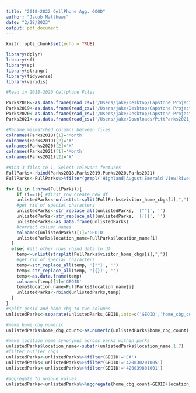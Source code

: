 ```yaml
---
title: "2018-2022 CellPhone Agg. GOOD"
author: "Jacob Matthews"
date: "2/28/2023"
output: pdf_document
---
```


```r
knitr::opts_chunk$set(echo = TRUE)
```

```r
library(dplyr)
library(sf)
library(sp)
library(stringr)
library(tidyverse)
library(viridis)

#Read in 2018-2020 Cellphone Files

Parks2018<-as.data.frame(read_csv('/Users/jake/Desktop/Capstone Project Files/PittParks2018_aggregate.csv'))
Parks2019<-as.data.frame(read_csv('/Users/jake/Desktop/Capstone Project Files/PittParks2019_aggregate.csv'))
Parks2020<-as.data.frame(read_csv('/Users/jake/Desktop/Capstone Project Files/PittParks2020_aggregate.csv'))
Parks2021<-as.data.frame(read_csv('/Users/jake/Downloads/PittParks2021_aggregate.csv'))
```


```r
#Rename mismatched columns between files 
colnames(Parks2018)[1]='Month'
colnames(Parks2019)[2]='X'
colnames(Parks2020)[2]='X'
colnames(Parks2021)[1]='Month'
colnames(Parks2021)[2]='X'

#Bind 3 files to 1, Select relevant features
FullParks<-rbind(Parks2018,Parks2019,Parks2020,Parks2021)
FullParks<-FullParks%>%filter(grepl('Highland|August|Emerald View|Riverview|Mellon|Westinghouse|Baxter|Allegheny Commons|Sheraden|West Penn|Kennard', location_name))%>%dplyr::select('location_name','placekey','visitor_home_cbgs','raw_visitor_counts','Month')
```

```r
for (i in 1:nrow(FullParks)){
    if (i==1){ #first row create new df
    unlistedParks<-unlist(strsplit(FullParks$visitor_home_cbgs[i],","))
    #get rid of special characters
    unlistedParks<-str_replace_all(unlistedParks, '[""]', '')
    unlistedParks<-str_replace_all(unlistedParks, '[{}]', '')
    unlistedParks<-as.data.frame(unlistedParks)
    #correct column names
    colnames(unlistedParks)[1]='GEOID'
    unlistedParks$location_name=FullParks$location_name[i]
  }
  else{ #all other rows rbind data to df
    temp<-unlist(strsplit(FullParks$visitor_home_cbgs[i],","))
    #get rid of special characters
    temp<-str_replace_all(temp, '[""]', '')
    temp<-str_replace_all(temp, '[{}]', '')
    temp<-as.data.frame(temp)
    colnames(temp)[1]='GEOID'
    temp$location_name=FullParks$location_name[i]
    unlistedParks<-rbind(unlistedParks,temp)
  }
}
#split geoid and home cbg to two columns
unlistedParks<-separate(unlistedParks,GEOID,into=c('GEOID','home_cbg_count'),sep = ':')

#make home_cbg numeric
unlistedParks$home_cbg_count<-as.numeric(unlistedParks$home_cbg_count)

#make location name synonymus across parks within parks
unlistedParks$location_name<-substr(unlistedParks$location_name,1,7)
#filter outlier cbgs
unlistedParks<-unlistedParks%>%filter(GEOID!='CA')
unlistedParks<-unlistedParks%>%filter(GEOID!='420030201005')
unlistedParks<-unlistedParks%>%filter(GEOID!='420039801001')

#aggregate to unique values
unlistedParks<-unlistedParks%>%aggregate(home_cbg_count~GEOID+location_name,FUN = sum,na.rm=TRUE)


```


